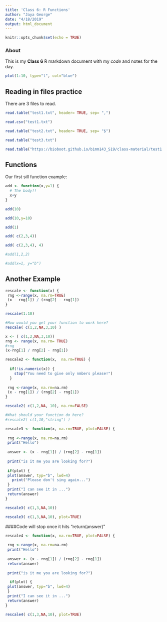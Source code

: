 ```yaml
---
title: 'Class 6: R Functions'
author: "Jaya George"
date: "4/18/2019"
output: html_document
---
```


```r
knitr::opts_chunk$set(echo = TRUE)
```

### About
This is my **Class 6** R markdown document with my *code* and notes for the day. 

```r
plot(1:10, type="l", col="blue")
```

## Reading in files practice

There are 3 files to read. 
```r
read.table("test1.txt", header= TRUE, sep= ",")
```

```r
read.csv("test1.txt")
```

```r
read.table("test2.txt", header= TRUE, sep= "$")
```

```r
read.table("test3.txt")
```

```r
read.table("https://bioboot.github.io/bimm143_S19/class-material/test1.txt", header= TRUE, sep=",")
```


## Functions

Our first sill function example: 

```r
add <- function(x,y=1) {
  # The body!!
  x+y
}
```

```r
add(10)
```

```r
add(10,y=10)
```

```r
add(1)
```

```r
add( c(2,3,4))
```

```r
add( c(2,3,4), 4)
```

```r
#add(1,2,2)
```

```r
#add(x=1, y="b")
```

## Another Example

```r
rescale <- function(x) {
 rng <-range(x, na.rm=TRUE)
 (x - rng[1]) / (rng[2] - rng[1])
}
```

```r
rescale(1:10)
```

```r
#How would you get your function to work here?
rescale( c(1,2,NA,3,10) )
```

```r
x <- ( c(1,2,NA,3,10))
rng <- range(x, na.rm= TRUE)
#rng
(x-rng[1] / rng[2] - rng[1])
```

```r
rescale2 <- function(x,  na.rm=TRUE) {
  
  if(!is.numeric(x)) {
    stop("You need to give only nmbers please!")
  }
  
 rng <-range(x, na.rm=na.rm)
 (x - rng[1]) / (rng[2] - rng[1])
}
```

```r
rescale2( c(1,2,NA, 10), na.rm=FALSE)
```

```r
#What should your function do here?
#rescale2( c(1,10,"string") )
```

```r
rescale3 <- function(x, na.rm=TRUE, plot=FALSE) {
  
 rng <-range(x, na.rm=na.rm)
 print("Hello")
 
 answer <- (x - rng[1]) / (rng[2] - rng[1])
 
 print("is it me you are looking for?")
 
 if(plot) {
 plot(answer, typ="b", lwd=4)
   print("Please don't sing again...")
 }
 print("I can see it in ...")
 return(answer)
}
```

```r
rescale3( c(1,3,NA,10))
```

```r
rescale3( c(1,3,NA,10), plot=TRUE)
```


####Code will stop once it hits "return(answer)"
```r
rescale4 <- function(x, na.rm=TRUE, plot=FALSE) {
  
 rng <-range(x, na.rm=na.rm)
 print("Hello")
 
 answer <- (x - rng[1]) / (rng[2] - rng[1])
 return(answer)
 
 print("is it me you are looking for?")

  if(plot) {
 plot(answer, typ="b", lwd=4)
 }
 print("I can see it in ...")
 return(answer)
}
```

```r
rescale4( c(1,3,NA,10), plot=TRUE)
```














